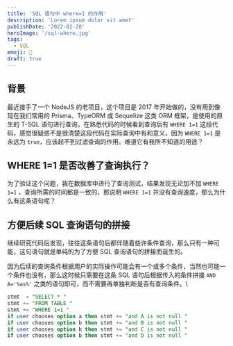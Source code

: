 ```yaml
---
title: 'SQL 语句中 where=1 的作用'
description: 'Lorem ipsum dolor sit amet'
publishDate: '2022-02-28'
heroImage: '/sql-where.jpg'
tags:
  - SQL
emoji: 🎉
draft: true
---
```


## 背景

最近接手了一个 NodeJS 的老项目，这个项目是 2017 年开始做的，没有用到像现在我们常用的 Prisma、TypeORM 或 Sequelize 这类 ORM 框架，是使用的原生的 T-SQL 语句进行查询，在熟悉代码的时候看到查询后有 `WHERE 1=1` 这段代码，感觉很疑惑不是很清楚这段代码在实际查询中有和意义，因为 `WHERE 1=1` 是永远为 `true`，应该起不到过滤查询的作用。难道它有我所不知道的用途？

## WHERE 1=1 是否改善了查询执行？

为了验证这个问题，我在数据库中进行了查询测试，结果发现无论加不加 `WHERE 1=1` ，查询所需的时间都是一致的，那说明 `WHERE 1=1` 并没有查询速度，那么为什么有这条语句呢？

## 方便后续 SQL 查询语句的拼接

继续研究代码后发现，往往这条语句后都伴随着些许条件查询，那么只有一种可能，这句语句就是单纯的为了方便 SQL 查询语句的拼接而诞生的。

因为后续的查询条件根据用户的实际操作可能会有一个或多个条件，当然也可能一个条件也没有，那么这时候只需要在这条 SQL 语句后根据传入的条件拼接 `AND A='%as%'` 之类的语句即可，而不需要再单独判断是否有查询条件。\

```sql
stmt  = "SELECT * "
stmt += "FROM TABLE "
stmt += "WHERE 1=1 "
if user chooses option a then stmt += "and A is not null "
if user chooses option b then stmt += "and B is not null "
if user chooses option b then stmt += "and C is not null "
if user chooses option b then stmt += "and D is not null "
```
